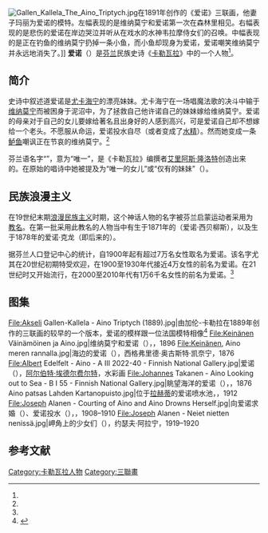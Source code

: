 [[File:Gallen_Kallela_The_Aino_Triptych.jpg|thumb]]在1891年创作的《爱诺》三联画，他妻子玛丽为爱诺的模特。左幅表现的是维纳莫宁和爱诺第一次在森林里相见。右幅表现的是悲伤的爱诺在岸边哭泣并听从在戏水的水神韦拉摩侍女们的召唤。中幅表现的是正在钓鱼的维纳莫宁扔掉一条小鱼，而小鱼却现身为爱诺，爱诺嘲笑维纳莫宁并永远地消失了。]]
'''爱诺'''（{{lang-fi|Aino}}）是[[芬兰|芬兰]]民族史诗《[[卡勒瓦拉|卡勒瓦拉]]》中的一个人物<ref name="Piela"/>。

== 简介 ==
史诗中叙述道爱诺是[[尤卡海宁|尤卡海宁]]的漂亮妹妹。尤卡海宁在一场唱魔法歌的决斗中输于[[维纳莫宁|维纳莫宁]]而被困身于泥沼中，为了拯救自己他许诺自己的妹妹嫁给维纳莫宁。爱诺的母亲对于自己的女儿要嫁给著名且出身好的人感到高兴，可是爱诺自己却不想嫁给一个老头。不愿服从命运，爱诺投水自尽（或者变成了[[水妖|水精]]）。然而她变成一条[[鲈属|鲈鱼]]嘲讽正在节哀的维纳莫宁。<ref name="ttm"/>

芬兰语名字“{{lang|fi|Aino}}”，意为“唯一”，是《卡勒瓦拉》编撰者[[艾里阿斯·隆洛特|艾里阿斯·隆洛特]]创造出来的。在原始的唱诗中她被提及为“唯一的女儿”或“仅有的妹妹”（{{lang|fi|aino tyttönen, aino sisko}}）。

== 民族浪漫主义 ==
在19世纪末期[[浪漫民族主义|浪漫民族主义]]时期，这个神话人物的名字被芬兰启蒙运动者采用为[[教名|教名]]。在第一批采用此教名的人物当中有生于1871年的{{link-fi|爱诺·西贝柳斯|Aino Sibelius|爱诺·耶尔内费尔特}}（爱诺·西贝柳斯），以及生于1878年的爱诺·克龙（即后来的{{link-fi|爱诺·卡拉斯|Aino Kallas}}）。

据芬兰人口登记中心的统计，自1900年起有超过7万名女性取名为爱诺。该名字尤其在20世纪初期特受欢迎，在1900至1930年代接近4万女性的前名为爱诺。在21世纪时又开始流行，在2000至2010年代有1万6千名女性的前名为爱诺。<ref name="dvv"/>

== 图集 ==
<gallery mode="packed" heights="160px">
File:Akseli Gallen-Kallela - Aino Triptych (1889).jpg|由加伦-卡勒拉在1889年创作的三联画的较早的一个版本，爱诺的模样跟一位法国模特相像<ref name="satakunnankansa">{{cite news |last1=Rautio |first1=Tuulia |title=Gallen-Kallelan Ainoja onkin kaksi – tunnistatko erot? |url=https://www.satakunnankansa.fi/a/14050390 |language=fi |accessdate=2020-11-08 |work=Satakunnan Kansa |date=2017-01-21 |archive-date=2020-07-24 |archive-url=https://web.archive.org/web/20200724214918/https://www.satakunnankansa.fi/a/14050390 |dead-url=no }}</ref>
File:Keinänen Väinämöinen ja Aino.jpg|维纳莫宁和爱诺（''{{lang|fi|Väinämöinen ja Aino}}''），{{link-fi|西格弗里德·奥古斯特·凯奈宁|S. A. Keinänen}}，1896
File:Keinänen, Aino meren rannalla.jpg|海边的爱诺（''{{lang|fi|Aino meren rannalla}}''），西格弗里德·奥古斯特·凯奈宁，1876
File:Albert Edelfelt - Aino - A III 2022-40 - Finnish National Gallery.jpg|爱诺（''{{lang|fi|Aino}}''），[[阿尔伯特·埃德尔费尔特|阿尔伯特·埃德尔费尔特]]，水彩画
File:Johannes Takanen - Aino Looking out to Sea - B I 55 - Finnish National Gallery.jpg|眺望海洋的爱诺（''{{lang|fi|Aino, merelle katsova}}''），{{link-fi|约翰内斯·塔卡宁|Johannes Takanen}}，1876
Aino patsas Lahden Kartanopuisto.jpg|位于[[拉赫蒂|拉赫蒂]]的爱诺喷水池，{{link-fi|埃米尔·维克斯特伦|Emil Wikström}}，1912
File:Joseph Alanen - Courting of Aino and Aino Drowns Herself.jpg|向爱诺求婚（''{{lang|fi|Ainon kosinta}}''）、爱诺投水（''{{lang|fi|Aino hukuttautuu}}''），{{link-fi|约瑟夫·阿拉宁|Joseph Alanen}}，1908–1910
File:Joseph Alanen - Neiet nietten nenissä.jpg|岬角上的少女们（''{{lang|fi|Neiet nietten nenissä}}''），约瑟夫·阿拉宁，1919–1920
</gallery>

== 参考文献 ==
{{Reflist|30em|refs=
<ref name="Piela">{{cite web | url = https://kansallisbiografia.fi/kansallisbiografia/henkilo/5427 | title = Aino | author = Piela, Ulla | language = fi | publisher = Suomalaisen Kirjallisuuden Seura | date = 2002-10-20 | accessdate = 2020-11-08 | archive-date = 2020-07-29 | archive-url = https://web.archive.org/web/20200729091810/https://kansallisbiografia.fi/kansallisbiografia/henkilo/5427 | dead-url = no }}</ref>

<ref name="ttm">{{cite web | url = https://www.tampereentaidemuseo.fi/tiedotteet/2020/PgyhjUmbT.html | title = Gallen-Kallelan Aino-triptyykki Tampereen taidemuseoon | language = fi | publisher = Tampereen Taidemuseo | date = 2020-03-05 | accessdate = 2020-11-08 | archive-date = 2021-02-21 | archive-url = https://web.archive.org/web/20210221190233/https://www.tampereentaidemuseo.fi/tiedotteet/2020/PgyhjUmbT.html | dead-url = no }}</ref>

<ref name="dvv">{{cite web | url = https://verkkopalvelu.vrk.fi/nimipalvelu/ | title = Nimipalvelu - Etunimihaku - Etunimitilasto - Aino | language = fi | publisher = Digi- ja väestötietovirasto | date = 2020-11-02 | accessdate = 2020-11-08 | archive-date = 2021-02-14 | archive-url = https://web.archive.org/web/20210214090620/https://verkkopalvelu.vrk.fi/nimipalvelu/ | dead-url = no }}</ref>
}}

{{卡勒瓦拉}}

[[Category:卡勒瓦拉人物|Category:卡勒瓦拉人物]]
[[Category:三聯畫|Category:三聯畫]]